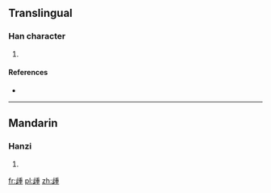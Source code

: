 ==Translingual==

===Han character===
{{Han char|rn=77|rad=止|as=09|sn=13|four=|canj=YMHJG}}

# {{defn|Han|sort=止09}}

====References====
* {{Han ref|kx=0577.010|dkj=16325|dj=0967.160|hdz=21444.020|uh=6B71|ud=27505}}

----

==Mandarin==

===Hanzi===
{{cmn-hanzi|pin=[[kuì]] ([[kui4]]), [[zhǒng]] ([[zhong3]])|wg=k'uei<sup>4</sup>, chung<sup>3</sup>}}

# {{defn|lang=cmn|sort=止09}}

[[fr:歱]]
[[pl:歱]]
[[zh:歱]]